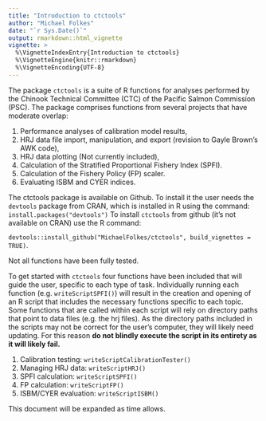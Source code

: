 ```yaml
---
title: "Introduction to ctctools"
author: "Michael Folkes"
date: "`r Sys.Date()`"
output: rmarkdown::html_vignette
vignette: >
  %\VignetteIndexEntry{Introduction to ctctools}
  %\VignetteEngine{knitr::rmarkdown}
  %\VignetteEncoding{UTF-8}
---
```


The package `ctctools` is a suite of R functions for analyses performed by the Chinook Technical Committee (CTC) of the Pacific Salmon Commission (PSC). The package comprises functions from several projects that have moderate overlap:

1. Performance analyses of calibration model results,
1. HRJ data file import, manipulation, and export (revision to Gayle Brown's AWK code),
1. HRJ data plotting (Not currently included),
1. Calculation of the Stratified Proportional Fishery Index (SPFI).
1. Calculation of the Fishery Policy (FP) scaler.
1. Evaluating ISBM and CYER indices. 

The ctctools package is available on Github. To install it the user needs the `devtools` package from CRAN, which is installed in R using the command: `install.packages("devtools")` To install `ctctools` from github (it's not available on CRAN) use the R command:

`devtools::install_github("MichaelFolkes/ctctools", build_vignettes = TRUE)`.

Not all functions have been fully tested. 

To get started with `ctctools` four functions have been included that will guide the user, specific to each type of task. Individually running each function (e.g. `writeScriptSPFI()`) will result in the creation and opening of an R script that includes the necessary functions specific to each topic. Some functions that are called within each script will rely on directory paths that point to data files (e.g. the hrj files). As the directory paths included in the scripts may not be correct for the user's computer, they will likely need updating. For this reason **do not blindly execute the script in its entirety as it will likely fail.**

1. Calibration testing: `writeScriptCalibrationTester()`
1. Managing HRJ data: `writeScriptHRJ()`
1. SPFI calculation: `writeScriptSPFI()`
1. FP calculation: `writeScriptFP()`
1. ISBM/CYER evaluation: `writeScriptISBM()`

This document will be expanded as time allows.
